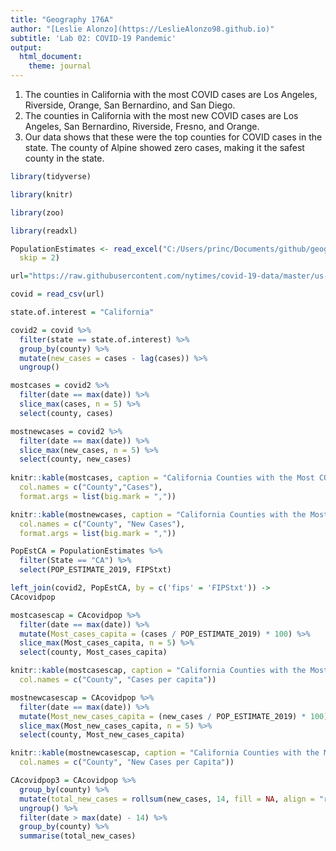 ```yaml
---
title: "Geography 176A"
author: "[Leslie Alonzo](https://LeslieAlonzo98.github.io)"
subtitle: 'Lab 02: COVID-19 Pandemic'
output:
  html_document:
    theme: journal
---
```


1. The counties in California with the most COVID cases are Los Angeles, Riverside, Orange, San Bernardino, and San Diego.
2. The counties in California with the most new COVID cases are Los Angeles, San Bernardino, Riverside, Fresno, and Orange.
3. Our data shows that these were the top counties for COVID cases in the state. The county of Alpine showed zero cases, making it the safest county in the state.


```R

library(tidyverse)

library(knitr)

library(zoo)

library(readxl)

PopulationEstimates <- read_excel("C:/Users/princ/Documents/github/geog-176A-labs/data/PopulationEstimates.xls",
  skip = 2)

url="https://raw.githubusercontent.com/nytimes/covid-19-data/master/us-counties.csv"

covid = read_csv(url)

state.of.interest = "California"

covid2 = covid %>%
  filter(state == state.of.interest) %>% 
  group_by(county) %>% 
  mutate(new_cases = cases - lag(cases)) %>% 
  ungroup()

mostcases = covid2 %>% 
  filter(date == max(date)) %>% 
  slice_max(cases, n = 5) %>% 
  select(county, cases)

mostnewcases = covid2 %>% 
  filter(date == max(date)) %>% 
  slice_max(new_cases, n = 5) %>% 
  select(county, new_cases)
  
knitr::kable(mostcases, caption = "California Counties with the Most COVID Cases",
  col.names = c("County","Cases"),
  format.args = list(big.mark = ","))

knitr::kable(mostnewcases, caption = "California Counties with the Most New COVID Cases",
  col.names = c("County", "New Cases"),
  format.args = list(big.mark = ","))

PopEstCA = PopulationEstimates %>% 
  filter(State == "CA") %>% 
  select(POP_ESTIMATE_2019, FIPStxt)

left_join(covid2, PopEstCA, by = c('fips' = 'FIPStxt')) ->
CAcovidpop

mostcasescap = CAcovidpop %>% 
  filter(date == max(date)) %>% 
  mutate(Most_cases_capita = (cases / POP_ESTIMATE_2019) * 100) %>% 
  slice_max(Most_cases_capita, n = 5) %>% 
  select(county, Most_cases_capita)

knitr::kable(mostcasescap, caption = "California Counties with the Most COVID Cases per capita",
  col.names = c("County", "Cases per capita"))  

mostnewcasescap = CAcovidpop %>% 
  filter(date == max(date)) %>% 
  mutate(Most_new_cases_capita = (new_cases / POP_ESTIMATE_2019) * 100) %>% 
  slice_max(Most_new_cases_capita, n = 5) %>% 
  select(county, Most_new_cases_capita)

knitr::kable(mostnewcasescap, caption = "California Counties with the Most New COVID Cases per capita",
  col.names = c("County", "New Cases per Capita"))

CAcovidpop3 = CAcovidpop %>% 
  group_by(county) %>% 
  mutate(total_new_cases = rollsum(new_cases, 14, fill = NA, align = "right")) %>% 
  ungroup() %>% 
  filter(date > max(date) - 14) %>% 
  group_by(county) %>% 
  summarise(total_new_cases)
  ```
  